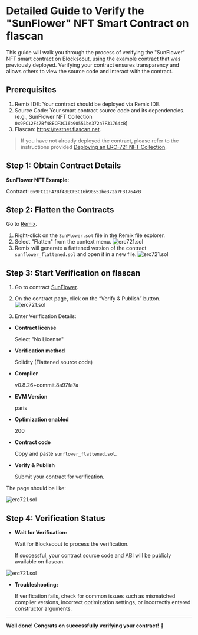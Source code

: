 # Detailed Guide to Verify the "SunFlower" NFT Smart Contract on flascan

This guide will walk you through the process of verifying the "SunFlower" NFT smart contract on Blockscout, using the example contract that was previously deployed. Verifying your contract ensures transparency and allows others to view the source code and interact with the contract.

## Prerequisites

1. Remix IDE: Your contract should be deployed via Remix IDE.
2. Source Code: Your smart contract source code and its dependencies. (e.g., SunFlower NFT Collection `0x9FC12F47Bf48ECF3C16b90551be372a7F31764cB`)
3. Flascan: https://testnet.flascan.net.

> If you have not already deployed the contract, please refer to the instructions provided [Deploying an ERC-721 NFT Collection](/QuickDappDeploy/erc721.mdx).

## Step 1: Obtain Contract Details

**SunFlower NFT Example:**

Contract: `0x9FC12F47Bf48ECF3C16b90551be372a7F31764cB`

## Step 2: Flatten the Contracts
Go to [Remix](https://remix.ethereum.org/).

1. Right-click on the `SunFlower.sol` file in the Remix file explorer.
2. Select "Flatten" from the context menu.
![erc721.sol](/images/verifysc_0.png)
3. Remix will generate a flattened version of the contract `sunflower_flattened.sol` and open it in a new file.
![erc721.sol](/images/verifysc_1.png)

## Step 3: Start Verification on flascan

1. Go to contract [SunFlower](https://testnet.flascan.net/token/0x9FC12F47Bf48ECF3C16b90551be372a7F31764cB?tab=contract).

2. On the contract page, click on the “Verify & Publish” button.
![erc721.sol](/images/verifysc_2.png)

3. Enter Verification Details:

- **Contract license**

    Select "No License"

- **Verification method**

    Solidity (Flattened source code)

- **Compiler**

    v0.8.26+commit.8a97fa7a

- **EVM Version**

    paris

- **Optimization enabled**

    200

- **Contract code**

    Copy and paste `sunflower_flattened.sol`.

- **Verify & Publish**

    Submit your contract for verification.

The page should be like:

![erc721.sol](/images/verifysc_3.png)

## Step 4: Verification Status

- **Wait for Verification:**

    Wait for Blockscout to process the verification.

    If successful, your contract source code and ABI will be publicly available on flascan.

![erc721.sol](/images/verifysc_4.png)

- **Troubleshooting:**

    If verification fails, check for common issues such as mismatched compiler versions, incorrect optimization settings, or incorrectly entered constructor arguments.

---

**Well done! Congrats on successfully verifying your contract! 🎉**


